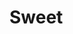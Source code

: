 
# Sweet
<ProjectDetails
  region="Stormlands"
  house="House Sweet"
  type="Castle"
  status="In Progress"
  warp="/warp sweet"
  projectLead="Tobi"
  dateStarted="2022-06-19T01:36:00.000Z"
  dateCompleted="undefined"
/>

